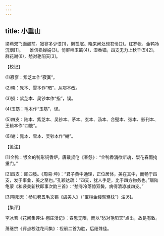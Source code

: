 ```yaml
---
---
---
```

title: 小重山
---




梁燕双飞画阁前。寂寥多少恨(1)，懒孤眠。晓来闲处想君怜(2)。红罗帐，金鸭冷沉烟[1]。　　谁信损婵娟(3)。倚屏啼玉筯(4)，湿香钿。四支无力上秋千(5)[2]。群花谢(6)，愁对艳阳天[3]。





【校记】


(1)寂寥：紫芝本作“寂寞”。

(2)晓：晁本、雪本作“暗”，从鄂本改。

(3)损：紫芝本、吴钞本作“指”，误。

(4)玉筯：毛本作“玉筋”，误。

(5)四支：陆本、紫芝本、吴钞本、茅本、玄本、汤本、合璧本、张本、影刊本、王辑本作“四肢”。

(6)谢：晁本、雪本、吴钞本作“榭”。





【笺注】


[1]金鸭：镀金的鸭形铜香炉。唐戴叔伦《春怨》：“金鸭香消欲断魂，梨花春雨掩重门。”

[2]四支：即四肢。《周易·坤》：“君子黄中通理，正位居体，美在其中，而畅于四支，发于事业，美之至也。”孔颖达疏：“四支，犹人手足，比于四方物务也。”唐陆龟蒙《和袭美新秋即事次韵三首》：“愁寻冷落惊双鬓，病得清凉减四支。”

[3]艳阳天：参见卷五毛文锡《虞美人》（“宝檀金缕鸳鸯枕”）注[6]。





【集评】


李冰若《花间集评注·栩庄漫记》：春思无限，而以“愁对艳阳天”点出，故是有致。

萧继宗《评点校注花间集》：视前二首为胜，后结殊佳。
